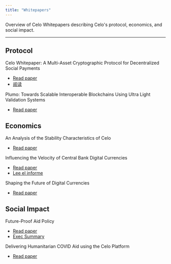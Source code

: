 ```yaml
---
title: "Whitepapers"
---
```


Overview of Celo Whitepapers describing Celo's protocol, economics, and social impact.

---

## Protocol[](#protocol "Direct link to heading")

Celo Whitepaper: A Multi-Asset Cryptographic Protocol for Decentralized Social Payments

* [Read paper](https://celo.org/papers)
* [阅读](https://celo.org/papers/whitepaper/chinese)

Plumo: Towards Scalable Interoperable Blockchains Using Ultra Light Validation Systems

* [Read paper](https://celo.org/papers/plumo)

## Economics[](#economics "Direct link to heading")

An Analysis of the Stability Characteristics of Celo

* [Read paper](https://celo.org/papers/stability)

Influencing the Velocity of Central Bank Digital Currencies

* [Read paper](https://celo.org/papers/cbdc-velocity)
* [Lee el informe](https://celo.org/papers/cbdc-velocity/spanish)

Shaping the Future of Digital Currencies

* [Read paper](https://celo.org/papers/future-of-digital-currencies)

## Social Impact[](#social-impact "Direct link to heading")

Future-Proof Aid Policy

* [Read paper](https://celo.org/papers/future-proof-aid)
* [Exec Summary](https://celo.org/papers/future-proof-exec)

Delivering Humanitarian COVID Aid using the Celo Platform

* [Read paper](https://celo.org/papers/covid-aid)